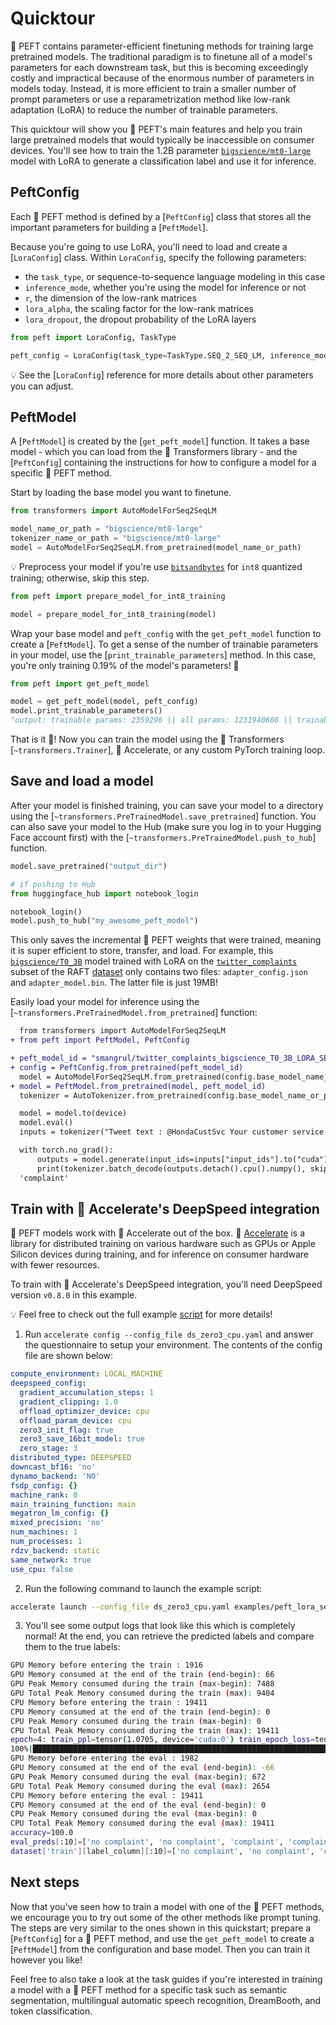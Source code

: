 <!--Copyright 2023 The HuggingFace Team. All rights reserved.

Licensed under the Apache License, Version 2.0 (the "License"); you may not use this file except in compliance with
the License. You may obtain a copy of the License at

http://www.apache.org/licenses/LICENSE-2.0

Unless required by applicable law or agreed to in writing, software distributed under the License is distributed on
an "AS IS" BASIS, WITHOUT WARRANTIES OR CONDITIONS OF ANY KIND, either express or implied. See the License for the
specific language governing permissions and limitations under the License.
-->

# Quicktour

🤗 PEFT contains parameter-efficient finetuning methods for training large pretrained models. The traditional paradigm is to finetune all of a model's parameters for each downstream task, but this is becoming exceedingly costly and impractical because of the enormous number of parameters in models today. Instead, it is more efficient to train a smaller number of prompt parameters or use a reparametrization method like low-rank adaptation (LoRA) to reduce the number of trainable parameters. 

This quicktour will show you 🤗 PEFT's main features and help you train large pretrained models that would typically be inaccessible on consumer devices. You'll see how to train the 1.2B parameter [`bigscience/mt0-large`](https://huggingface.co/bigscience/mt0-large) model with LoRA to generate a classification label and use it for inference.

## PeftConfig

Each 🤗 PEFT method is defined by a [`PeftConfig`] class that stores all the important parameters for building a [`PeftModel`]. 

Because you're going to use LoRA, you'll need to load and create a [`LoraConfig`] class. Within `LoraConfig`, specify the following parameters:

- the `task_type`, or sequence-to-sequence language modeling in this case
- `inference_mode`, whether you're using the model for inference or not
- `r`, the dimension of the low-rank matrices
- `lora_alpha`, the scaling factor for the low-rank matrices
- `lora_dropout`, the dropout probability of the LoRA layers

```python
from peft import LoraConfig, TaskType

peft_config = LoraConfig(task_type=TaskType.SEQ_2_SEQ_LM, inference_mode=False, r=8, lora_alpha=32, lora_dropout=0.1)
```

<Tip>

💡 See the [`LoraConfig`] reference for more details about other parameters you can adjust.

</Tip>

## PeftModel

A [`PeftModel`] is created by the [`get_peft_model`] function. It takes a base model - which you can load from the 🤗 Transformers library - and the [`PeftConfig`] containing the instructions for how to configure a model for a specific 🤗 PEFT method.

Start by loading the base model you want to finetune.

```python
from transformers import AutoModelForSeq2SeqLM

model_name_or_path = "bigscience/mt0-large"
tokenizer_name_or_path = "bigscience/mt0-large"
model = AutoModelForSeq2SeqLM.from_pretrained(model_name_or_path)
```

<Tip>

💡 Preprocess your model if you're use [`bitsandbytes`](https://github.com/TimDettmers/bitsandbytes) for `int8` quantized training; otherwise, skip this step.

```python
from peft import prepare_model_for_int8_training

model = prepare_model_for_int8_training(model)
```

</Tip>

Wrap your base model and `peft_config` with the `get_peft_model` function to create a [`PeftModel`]. To get a sense of the number of trainable parameters in your model, use the [`print_trainable_parameters`] method. In this case, you're only training 0.19% of the model's parameters! 🤏

```python
from peft import get_peft_model

model = get_peft_model(model, peft_config)
model.print_trainable_parameters()
"output: trainable params: 2359296 || all params: 1231940608 || trainable%: 0.19151053100118282"
```

That is it 🎉! Now you can train the model using the 🤗 Transformers [`~transformers.Trainer`], 🤗 Accelerate, or any custom PyTorch training loop.

## Save and load a model

After your model is finished training, you can save your model to a directory using the [`~transformers.PreTrainedModel.save_pretrained`] function. You can also save your model to the Hub (make sure you log in to your Hugging Face account first) with the [`~transformers.PreTrainedModel.push_to_hub`] function.

```python
model.save_pretrained("output_dir")

# if pushing to Hub
from huggingface_hub import notebook_login

notebook_login()
model.push_to_hub("my_awesome_peft_model")
```

This only saves the incremental 🤗 PEFT weights that were trained, meaning it is super efficient to store, transfer, and load. For example, this [`bigscience/T0_3B`](https://huggingface.co/smangrul/twitter_complaints_bigscience_T0_3B_LORA_SEQ_2_SEQ_LM) model trained with LoRA on the [`twitter_complaints`](https://huggingface.co/datasets/ought/raft/viewer/twitter_complaints/train) subset of the RAFT [dataset](https://huggingface.co/datasets/ought/raft) only contains two files: `adapter_config.json` and `adapter_model.bin`. The latter file is just 19MB!

Easily load your model for inference using the [`~transformers.PreTrainedModel.from_pretrained`] function:

```diff
  from transformers import AutoModelForSeq2SeqLM
+ from peft import PeftModel, PeftConfig

+ peft_model_id = "smangrul/twitter_complaints_bigscience_T0_3B_LORA_SEQ_2_SEQ_LM"
+ config = PeftConfig.from_pretrained(peft_model_id)
  model = AutoModelForSeq2SeqLM.from_pretrained(config.base_model_name_or_path)
+ model = PeftModel.from_pretrained(model, peft_model_id)
  tokenizer = AutoTokenizer.from_pretrained(config.base_model_name_or_path)

  model = model.to(device)
  model.eval()
  inputs = tokenizer("Tweet text : @HondaCustSvc Your customer service has been horrible during the recall process. I will never purchase a Honda again. Label :", return_tensors="pt")

  with torch.no_grad():
      outputs = model.generate(input_ids=inputs["input_ids"].to("cuda"), max_new_tokens=10)
      print(tokenizer.batch_decode(outputs.detach().cpu().numpy(), skip_special_tokens=True)[0])
  'complaint'
```

## Train with 🤗 Accelerate's DeepSpeed integration

🤗 PEFT models work with 🤗 Accelerate out of the box. 
🤗 [Accelerate](https://huggingface.co/docs/accelerate/index) is a library for distributed training on various hardware such as GPUs or Apple Silicon devices during training, and for inference on consumer hardware with fewer resources.

To train with 🤗 Accelerate's DeepSpeed integration, you'll need DeepSpeed version `v0.8.0` in this example. 

<Tip>

💡 Feel free to check out the full example [script](https://github.com/huggingface/peft/blob/main/examples/conditional_generation/peft_lora_seq2seq_accelerate_ds_zero3_offload.py) for more details!

</Tip>

1. Run `accelerate config --config_file ds_zero3_cpu.yaml` and answer the questionnaire to setup your environment. 
The contents of the config file are shown below:

  ```yaml
  compute_environment: LOCAL_MACHINE
  deepspeed_config:
    gradient_accumulation_steps: 1
    gradient_clipping: 1.0
    offload_optimizer_device: cpu
    offload_param_device: cpu
    zero3_init_flag: true
    zero3_save_16bit_model: true
    zero_stage: 3
  distributed_type: DEEPSPEED
  downcast_bf16: 'no'
  dynamo_backend: 'NO'
  fsdp_config: {}
  machine_rank: 0
  main_training_function: main
  megatron_lm_config: {}
  mixed_precision: 'no'
  num_machines: 1
  num_processes: 1
  rdzv_backend: static
  same_network: true
  use_cpu: false
  ```
2. Run the following command to launch the example script:

  ```bash
  accelerate launch --config_file ds_zero3_cpu.yaml examples/peft_lora_seq2seq_accelerate_ds_zero3_offload.py
  ```

3. You'll see some output logs that look like this which is completely normal! At the end, you can retrieve the predicted labels and compare them to the true labels:

  ```bash
  GPU Memory before entering the train : 1916
  GPU Memory consumed at the end of the train (end-begin): 66
  GPU Peak Memory consumed during the train (max-begin): 7488
  GPU Total Peak Memory consumed during the train (max): 9404
  CPU Memory before entering the train : 19411
  CPU Memory consumed at the end of the train (end-begin): 0
  CPU Peak Memory consumed during the train (max-begin): 0
  CPU Total Peak Memory consumed during the train (max): 19411
  epoch=4: train_ppl=tensor(1.0705, device='cuda:0') train_epoch_loss=tensor(0.0681, device='cuda:0')
  100%|████████████████████████████████████████████████████████████████████████████████████████████| 7/7 [00:27<00:00,  3.92s/it]
  GPU Memory before entering the eval : 1982
  GPU Memory consumed at the end of the eval (end-begin): -66
  GPU Peak Memory consumed during the eval (max-begin): 672
  GPU Total Peak Memory consumed during the eval (max): 2654
  CPU Memory before entering the eval : 19411
  CPU Memory consumed at the end of the eval (end-begin): 0
  CPU Peak Memory consumed during the eval (max-begin): 0
  CPU Total Peak Memory consumed during the eval (max): 19411
  accuracy=100.0
  eval_preds[:10]=['no complaint', 'no complaint', 'complaint', 'complaint', 'no complaint', 'no complaint', 'no complaint', 'complaint', 'complaint', 'no complaint']
  dataset['train'][label_column][:10]=['no complaint', 'no complaint', 'complaint', 'complaint', 'no complaint', 'no complaint', 'no complaint', 'complaint', 'complaint', 'no complaint']
  ```

  ## Next steps

  Now that you've seen how to train a model with one of the 🤗 PEFT methods, we encourage you to try out some of the other methods like prompt tuning. The steps are very similar to the ones shown in this quickstart; prepare a [`PeftConfig`] for a 🤗 PEFT method, and use the `get_peft_model` to create a [`PeftModel`] from the configuration and base model. Then you can train it however you like!

  Feel free to also take a look at the task guides if you're interested in training a model with a 🤗 PEFT method for a specific task such as semantic segmentation, multilingual automatic speech recognition, DreamBooth, and token classification.